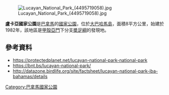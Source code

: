 {{coords|26.6035|N|78.4017|W|display=title}}
[[Image:Lucayan_National_Park_(4495719058).jpg|right]]

'''盧卡亞國家公園'''是[[巴拿馬|巴拿馬]]的[[國家公園|國家公園]]，位於[[大巴哈馬島|大巴哈馬島]]，面積8平方公里，始建於1982年，該地區是[[甲殼亞門|甲殼亞門]]下分支[[槳足綱|槳足綱]]的發現地。

==參考資料==
* https://protectedplanet.net/lucayan-national-park-national-park {{Wayback|url=https://protectedplanet.net/lucayan-national-park-national-park |date=20190427163859 }}
* https://bnt.bs/lucayan-national-park/ {{Wayback|url=https://bnt.bs/lucayan-national-park/ |date=20190427131110 }}
* http://datazone.birdlife.org/site/factsheet/lucayan-national-park-iba-bahamas/details {{Wayback|url=http://datazone.birdlife.org/site/factsheet/lucayan-national-park-iba-bahamas/details |date=20190427163838 }}

{{Panama-geo-stub}}
[[Category:巴拿馬國家公園|Category:巴拿馬國家公園]]